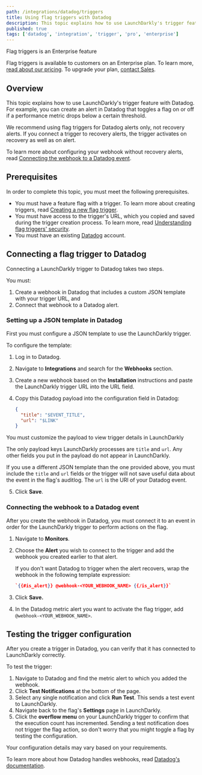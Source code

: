 ```yaml
---
path: /integrations/datadog/triggers
title: Using flag triggers with Datadog
description: This topic explains how to use LaunchDarkly's trigger feature with Datadog.
published: true
tags: ['datadog', 'integration', 'trigger', 'pro', 'enterprise']
---
```


<Callout intent="primary">
<CalloutTitle>Flag triggers is an Enterprise feature</CalloutTitle>
<CalloutDescription>

Flag triggers is available to customers on an Enterprise plan. To learn more, [read about our pricing](https://launchdarkly.com/pricing/). To upgrade your plan, [contact Sales](https://launchdarkly.com/contact-sales/).

</CalloutDescription>
</Callout>

## Overview

This topic explains how to use LaunchDarkly's trigger feature with Datadog. For example, you can create an alert in Datadog that toggles a flag on or off if a performance metric drops below a certain threshold.

We recommend using flag triggers for Datadog alerts only, not recovery alerts. If you connect a trigger to recovery alerts, the trigger activates on recovery as well as on alert.

To learn more about configuring your webhook without recovery alerts, read [Connecting the webhook to a Datadog event](#connecting-the-webhook-to-a-datadog-event).

## Prerequisites

In order to complete this topic, you must meet the following prerequisites.

- You must have a feature flag with a trigger. To learn more about creating triggers, read [Creating a new flag trigger](/home/feature-workflows/triggers#creating-a-new-flag-trigger).
- You must have access to the trigger's URL, which you copied and saved during the trigger creation process. To learn more, read [Understanding flag triggers' security](/home/feature-workflows/triggers#understanding-flag-triggers-security).
- You must have an existing [Datadog](https://www.datadoghq.com/) account.

## Connecting a flag trigger to Datadog

Connecting a LaunchDarkly trigger to Datadog takes two steps.

You must:

1. Create a webhook in Datadog that includes a custom JSON template with your trigger URL, and
2. Connect that webhook to a Datadog alert.

### Setting up a JSON template in Datadog

First you must configure a JSON template to use the LaunchDarkly trigger.

To configure the template:

1. Log in to Datadog.
2. Navigate to **Integrations** and search for the **Webhooks** section.
3. Create a new webhook based on the **Installation** instructions and paste the LaunchDarkly trigger URL into the URL field.
4. Copy this Datadog payload into the configuration field in Datadog:

    <CodeSample>
    <CSTab label="JSON">

    ```json
    {
      "title": "$EVENT_TITLE",
      "url": "$LINK"
    }
    ```

    </CSTab>
    </CodeSample>

<Callout intent="alert">
<CalloutTitle>You must customize the payload to view trigger details in LaunchDarkly</CalloutTitle>
<CalloutDescription>

The only payload keys LaunchDarkly processes are `title` and `url`. Any other fields you put in the payload do not appear in LaunchDarkly.

If you use a different JSON template than the one provided above, you must include the `title` and `url` fields or the trigger will not save useful data about the event in the flag's auditlog. The `url` is the URl of your Datadog event.

</CalloutDescription>
</Callout>

5. Click **Save**.

### Connecting the webhook to a Datadog event

After you create the webhook in Datadog, you must connect it to an event in order for the LaunchDarkly trigger to perform actions on the flag.

1. Navigate to **Monitors**.
2. Choose the **Alert** you wish to connect to the trigger and add the webhook you created earlier to that alert.

    If you don't want Datadog to trigger when the alert recovers, wrap the webhook in the following template expression:

    <CodeSample>
    <CSTab label="Expression">

    ```json
    `{{#is_alert}} @webhook-<YOUR_WEBHOOK_NAME> {{/is_alert}}`
    ```

    </CSTab>
    </CodeSample>

3. Click **Save.**
4. In the Datadog metric alert you want to activate the flag trigger, add `@webhook-<YOUR_WEBHOOK_NAME>`.

## Testing the trigger configuration

After you create a trigger in Datadog, you can verify that it has connected to LaunchDarkly correctly.

To test the trigger:

1. Navigate to Datadog and find the metric alert to which you added the webhook.
2. Click **Test Notifications** at the bottom of the page.
3. Select any single notification and click **Run Test**. This sends a test event to LaunchDarkly.
4. Navigate back to the flag's **Settings** page in LaunchDarkly.
5. Click the **overflow menu** on your LaunchDarkly trigger to confirm that the execution count has incremented. Sending a test notification does not trigger the flag action, so don't worry that you might toggle a flag by testing the configuration.

Your configuration details may vary based on your requirements.

To learn more about how Datadog handles webhooks, read [Datadog's documentation](https://docs.datadoghq.com/integrations/webhooks/).
